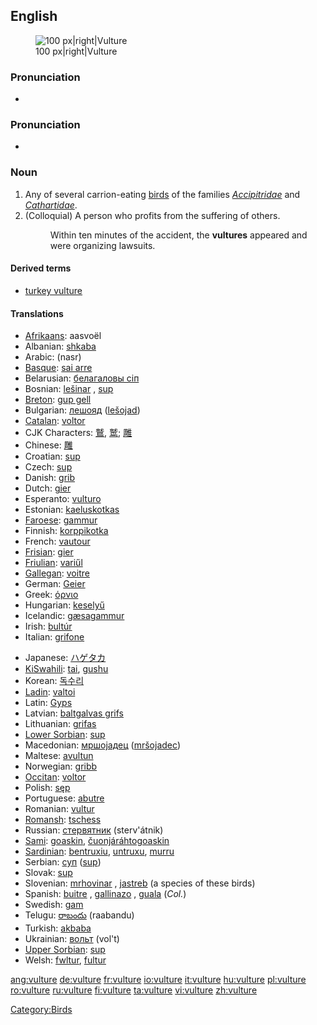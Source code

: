 {{wikipedia}}
==English==
[[Image:Vulture.jpg|thumb|100 px|right|Vulture]]

===Pronunciation===
*{{audio|en-us-vulture.ogg|Audio (US)}}

===Pronunciation===
*{{IPA|/ˈvʌlʧə/}}

===Noun===
{{en-noun}}

# Any of several carrion-eating [[bird]]s of the families ''[[Accipitridae]]'' and ''[[Cathartidae]]''.
# (Colloquial) A person who profits from the suffering of others.
#: Within ten minutes of the accident, the '''vultures''' appeared and were organizing lawsuits.

====Derived terms====
*[[turkey vulture]]

====Translations====
{{top}}
*[[Afrikaans]]: aasvoël
*Albanian: [[shkaba]]
*Arabic: {{ARchar|[[نسر]]}} (nasr)
*[[Basque]]: [[sai arre]]
*Belarusian: [[белагаловы сіп]]
*Bosnian: [[lešinar]] {{m}}, [[sup]] {{m}}
*[[Breton]]: [[gup gell]]
*Bulgarian: [[лешояд]] ([[lešojad]])
*[[Catalan]]: [[voltor]]
*CJK Characters: [[鷲]], [[鹫]]; [[雕]]
*Chinese: [[雕]]
*Croatian: [[sup]]
*Czech: [[sup]]
*Danish: [[grib]]
*Dutch: [[gier]] {{m}}
*Esperanto: [[vulturo]]
*Estonian: [[kaeluskotkas]]
*[[Faroese]]: [[gammur]]
*Finnish: [[korppikotka]]
*French: [[vautour]] {{m}}
*[[Frisian]]: [[gier]]
*[[Friulian]]: [[variűl]]
*[[Gallegan]]: [[voitre]]
*German: [[Geier]] {{m}}
*Greek: [[όρνιο]]
*Hungarian: [[keselyű]]
*Icelandic: [[gæsagammur]]
*Irish: [[bultúr]]
*Italian: [[grifone]]
{{mid}}
*Japanese: [[ハゲタカ]]
*[[KiSwahili]]: [[tai]], [[gushu]]
*Korean: [[독수리]]
*[[Ladin]]: [[valtoi]]
*Latin: [[Gyps]]<!-- capitalised? or is this scientific latin? -->
*Latvian: [[baltgalvas grifs]]
*Lithuanian: [[grifas]]
*[[Lower Sorbian]]: [[sup]]
*Macedonian: [[мршоjадец]] ([[mršojadec]])
*Maltese: [[avultun]]
*Norwegian: [[gribb]] {{m}}
*[[Occitan]]: [[voltor]]
*Polish: [[sęp]]
*Portuguese: [[abutre]]
*Romanian: [[vultur]]
*[[Romansh]]: [[tschess]]
*Russian: [[стервятник]] (sterv'átnik)
*[[Sami]]: [[goaskin]], [[čuonjáráhtogoaskin]]
*[[Sardinian]]: [[bentruxiu]], [[untruxu]], [[murru]]
*Serbian: [[суп]] ([[sup]])
*Slovak: [[sup#Slovak|sup]] {{m}}
*Slovenian: [[mrhovinar]] {{m}}, [[jastreb]] {{m}} (a species of these birds)
*Spanish: [[buitre]] {{m}}, [[gallinazo]] {{m}}, [[guala]] {{f}} (''Col.'')
*Swedish: [[gam]]
*Telugu: [[రాబందు]] (raabandu)
*Turkish: [[akbaba]]
*Ukrainian: [[вольт]] (vol't)
*[[Upper Sorbian]]: [[sup]]
*Welsh: [[fwltur]], [[fultur]]
{{bottom}}

[[Category:Birds]]

[[ang:vulture]]
[[de:vulture]]
[[fr:vulture]]
[[io:vulture]]
[[it:vulture]]
[[hu:vulture]]
[[pl:vulture]]
[[ro:vulture]]
[[ru:vulture]]
[[fi:vulture]]
[[ta:vulture]]
[[vi:vulture]]
[[zh:vulture]]